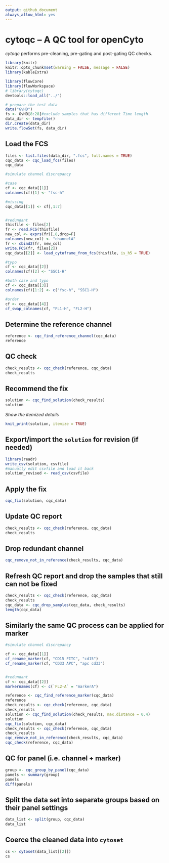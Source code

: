 ```yaml
---
output: github_document
always_allow_html: yes
---
```

# cytoqc -- A QC tool for openCyto

*cytoqc* performs pre-cleaning, pre-gating and post-gating QC checks.

```r
library(knitr)
knitr::opts_chunk$set(warning = FALSE, message = FALSE)
library(kableExtra)
```


```r
library(flowCore)
library(flowWorkspace)
# library(cytoqc)
devtools::load_all("../")
```

```r
# prepare the test data
data("GvHD")
fs <- GvHD[8:28]#exclude samples that has different Time length
data_dir <- tempfile()
dir.create(data_dir)
write.flowSet(fs, data_dir)
```

## Load the FCS

```r
files <- list.files(data_dir, ".fcs", full.names = TRUE)
cqc_data <- cqc_load_fcs(files)
cqc_data
```

```r
#simulate channel discrepancy

#case
cf <- cqc_data[[1]]
colnames(cf)[1] <- "fsc-h"

#missing
cqc_data[[1]] <- cf[,1:7]


#redundant
thisfile <- files[2]
fr <- read.FCS(thisfile)
new_col <- exprs(fr)[,8,drop=F]
colnames(new_col) <- "channelA"
fr <- cbind2(fr, new_col)
write.FCS(fr, files[2])
cqc_data[[2]] <- load_cytoframe_from_fcs(thisfile, is_h5 = TRUE)

#typo
cf <- cqc_data[[2]]
colnames(cf)[2] <- "SSC1-H"

#both case and typo
cf <- cqc_data[[3]]
colnames(cf)[1:2] <- c("fsc-h", "SSC1-H")

#order
cf <- cqc_data[[4]]
cf_swap_colnames(cf, "FL1-H", "FL2-H")

```
## Determine the reference channel

```r
reference <- cqc_find_reference_channel(cqc_data)
reference
```

## QC check
```r
check_results <- cqc_check(reference, cqc_data)
check_results
```


## Recommend the fix 
```r
solution <- cqc_find_solution(check_results) 
solution
```

*Show the itemized details*
```r
knit_print(solution, itemize = TRUE)
```

## Export/import the `solution` for revision (if needed)
```r
library(readr)
write_csv(solution, csvfile)
#manually edit csvfile and load it back
solution_revised <- read_csv(csvfile)
```

## Apply the fix

```r
cqc_fix(solution, cqc_data)
```
## Update QC report
```r
check_results <- cqc_check(reference, cqc_data)
check_results
```

## Drop redundant channel
```r
cqc_remove_not_in_reference(check_results, cqc_data)
```
     
## Refresh QC report and drop the samples that still can not be fixed
```r
check_results <- cqc_check(reference, cqc_data)
check_results
cqc_data <- cqc_drop_samples(cqc_data, check_results)
length(cqc_data)
```

## Similarly the same QC process can be applied for marker
```r
#simulate channel discrepancy

cf <- cqc_data[[1]]
cf_rename_marker(cf, "CD15 FITC", "cd15")
cf_rename_marker(cf, "CD33 APC", "apc cd33")


#redundant
cf <- cqc_data[[2]]
markernames(cf) <- c(`FL2-A` = "markerA")

```


```r
reference <- cqc_find_reference_marker(cqc_data)
reference
check_results <- cqc_check(reference, cqc_data)
check_results
solution <- cqc_find_solution(check_results, max.distance = 0.4) 
solution
cqc_fix(solution, cqc_data)
check_results <- cqc_check(reference, cqc_data)
check_results
cqc_remove_not_in_reference(check_results, cqc_data)
cqc_check(reference, cqc_data)
```

## QC for panel (i.e. channel + marker)
```r
group <- cqc_group_by_panel(cqc_data)
panels <- summary(group)
panels
diff(panels)
```

## Split the data set into separate groups based on their panel settings
```r
data_list <- split(group, cqc_data)
data_list
```

## Coerce the cleaned data into `cytoset`
```r
cs <- cytoset(data_list[[2]])
cs
```

